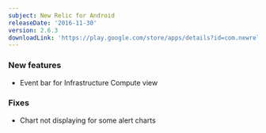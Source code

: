 ```yaml
---
subject: New Relic for Android
releaseDate: '2016-11-30'
version: 2.6.3
downloadLink: 'https://play.google.com/store/apps/details?id=com.newrelic.rpm'
---
```


### New features

* Event bar for Infrastructure Compute view

### Fixes

* Chart not displaying for some alert charts
